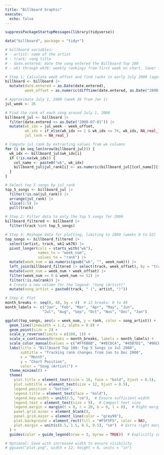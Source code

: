 ```yaml
---
title: "Billboard Graphic"
execute:
  echo: false
---
```


```r
suppressPackageStartupMessages(library(tidyverse))
```


```r
data("billboard", package = "tidyr")

# billboard variables:
# - artist: name of the artist
# - track: song title
# - date.entered: date the song entered the Billboard Top 100
# - wk1 through wk76: weekly rankings from first week on chart, lower is better

# Step 1: Calculate week offset and find ranks in early July 2000 (approx. week 26)
billboard <- billboard |> 
  mutate(date.entered = as.Date(date.entered),
         week_offset = as.numeric(difftime(date.entered, as.Date("2000-01-01"), units = "weeks")))

# Approximate July 1, 2000 (week 26 from Jan 1)
jul_week <- 26

# Find the rank of each song around July 1, 2000
billboard_jul <- billboard |> 
  filter(date.entered <= as.Date("2000-07-01")) |> 
  mutate(wk_idx = jul_week - week_offset,
         wk_idx = if_else(wk_idx >= 1 & wk_idx <= 76, wk_idx, NA_real_),
         jul_rank = NA_real_)

# Compute jul_rank by extracting values from wk columns
for (i in seq_len(nrow(billboard_jul))) {
  wk_idx <- billboard_jul$wk_idx[i]
  if (!is.na(wk_idx)) {
    col_name <- paste0("wk", wk_idx)
    billboard_jul$jul_rank[i] <- as.numeric(billboard_jul[[col_name]][i])
  }
}

# Select top 5 songs by jul_rank
top_5_songs <- billboard_jul |> 
  filter(!is.na(jul_rank)) |> 
  arrange(jul_rank) |> 
  slice(1:5) |> 
  pull(track)

# Step 2: Filter data to only the top 5 songs for 2000
billboard_filtered <- billboard |> 
  filter(track %in% top_5_songs)

# Step 3: Reshape data for plotting, limiting to 2000 (weeks 0 to 52)
top_songs <- billboard_filtered |> 
  select(artist, track, wk1:wk76) |> 
  pivot_longer(cols = starts_with("wk"),
               names_to = "week_num",
               values_to = "rank") |> 
  mutate(week_num = as.numeric(gsub("wk", "", week_num))) |> 
  left_join(billboard_filtered |> select(track, week_offset), by = "track") |> 
  mutate(week_num = week_num + week_offset) |> 
  filter(week_num >= 0 & week_num <= 52) |> 
  filter(!is.na(rank)) |> 
  # Create a new column for the legend: "Song (Artist)"
  mutate(song_artist = paste0(track, " (", artist, ")"))

# Step 4: Plot
month_breaks <- seq(0, 48, by = 4)  # 13 breaks: 0 to 48
month_labels <- c("Jan", "Feb", "Mar", "Apr", "May", "Jun", 
                 "Jul", "Aug", "Sep", "Oct", "Nov", "Dec", "Jan")

ggplot(top_songs, aes(x = week_num, y = rank, color = song_artist)) +
  geom_line(linewidth = 1.2, alpha = 0.8) +
  geom_point(size = 2) +
  scale_y_reverse(limits = c(100, 1)) +
  scale_x_continuous(breaks = month_breaks, labels = month_labels) +
  scale_color_manual(values = c("#FF6B6B", "#4ECDC4", "#45B7D1", "#96CEB4", "#FFEEAD")) +
  labs(title = "Billboard Top 100: Top 5 Songs in Jul 2000",
       subtitle = "Tracking rank changes from Jan to Dec 2000",
       x = "Month",
       y = "Chart Position",
       color = "Song (Artist)") +
  theme_minimal() +
  theme(
    plot.title = element_text(size = 16, face = "bold", hjust = 0.5),
    plot.subtitle = element_text(size = 12, hjust = 0.5),
    legend.position = "bottom",
    legend.title = element_text(face = "bold"),
    legend.key.width = unit(2.5, "cm"),  # Ensure sufficient width
    legend.text = element_text(size = 9),  # Compact text size
    legend.margin = margin(t = 0, r = 20, b = 0, l = 0),  # Right margin to shift content
    panel.grid.minor = element_blank(),
    panel.grid.major = element_line(color = "grey90"),
    plot.background = element_rect(fill = "#F5F5F5", color = NA),
    plot.margin = unit(c(0.5, 1.5, 0.5, 0.5), "cm")  # Extra right margin
  ) +
  guides(color = guide_legend(nrow = 3, byrow = TRUE))  # Explicitly set to 3 rows

# Optional: Save with increased width to ensure visibility
# ggsave("plot.png", width = 12, height = 6, units = "in")
```
